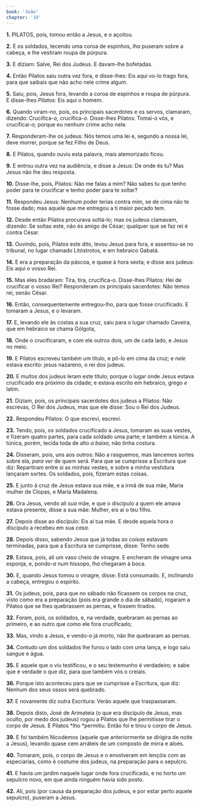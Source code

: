```yaml
---
book: 'João'
chapter: '19'
---
```


**1.** PILATOS, pois, tomou então a Jesus, e *o* açoitou.

**2.** E os soldados, tecendo uma coroa de espinhos, *lha* puseram sobre a cabeça, e lhe vestiram roupa de púrpura.

**3.** E diziam: Salve, Rei dos Judeus. E davam-lhe bofetadas.

**4.** Então Pilatos saiu outra vez fora, e disse-lhes: Eis aqui vo-lo trago fora, para que saibais que não acho nele crime algum.

**5.** Saiu, pois, Jesus fora, levando a coroa de espinhos e roupa de púrpura. E disse-lhes *Pilatos:* Eis aqui o homem.

**6.** Quando viram-no, pois, os principais sacerdotes e os servos, clamaram, dizendo: Crucifica-*o,* crucifica-*o*. Disse-lhes Pilatos: Tomai-*o* vós, e crucificai-*o;* porque eu nenhum crime acho nele.

**7.** Responderam-lhe os judeus: Nós temos uma lei e, segundo a nossa lei, deve morrer, porque se fez Filho de Deus.

**8.** E Pilatos, quando ouviu esta palavra, mais atemorizado ficou.

**9.** E entrou outra vez na audiência, e disse a Jesus: De onde és tu? Mas Jesus não lhe deu resposta.

**10.** Disse-lhe, pois, Pilatos: Não me falas a mim? Não sabes tu que tenho poder para te crucificar e tenho poder para te soltar?

**11.** Respondeu Jesus: Nenhum poder terias contra mim, se de cima não te fosse dado; mas aquele que me entregou a ti maior pecado tem.

**12.** Desde então Pilatos procurava soltá-lo; mas os judeus clamavam, dizendo: Se soltas este, não és amigo de César; qualquer que se faz rei é contra César.

**13.** Ouvindo, pois, Pilatos este dito, levou Jesus para fora, e assentou-se no tribunal, no lugar chamado Litóstrotos, e em hebraico Gabatá.

**14.** E era a preparação da páscoa, e quase à hora sexta; e disse aos judeus: Eis aqui o vosso Rei.

**15.** Mas eles bradaram: Tira, tira, crucifica-o. Disse-lhes Pilatos: Hei de crucificar o vosso Rei? Responderam os principais sacerdotes: Não temos rei, senão César.

**16.** Então, consequentemente entregou-lho, para que fosse crucificado. E tomaram a Jesus, e *o* levaram.

**17.** E, levando ele às costas a sua cruz, saiu para o lugar chamado Caveira, que em hebraico se chama Gólgota,

**18.** Onde o crucificaram, e com ele outros dois, um de cada lado, e Jesus no meio.

**19.** E Pilatos escreveu também um título, e pô-lo em cima da cruz; e *nele* estava escrito: jesus nazareno, o rei dos judeus.

**20.** E muitos dos judeus leram este título; porque o lugar onde Jesus estava crucificado era próximo da cidade; e estava escrito em hebraico, grego *e* latim.

**21.** Diziam, pois, os principais sacerdotes dos judeus a Pilatos: Não escrevas, O Rei dos Judeus, mas que ele disse: Sou o Rei dos Judeus.

**22.** Respondeu Pilatos: O que escrevi, escrevi.

**23.** Tendo, pois, os soldados crucificado a Jesus, tomaram as suas vestes, e fizeram quatro partes, para cada soldado uma parte; e também a túnica. A túnica, porém, tecida toda de alto *a baixo,* não tinha costura.

**24.** Disseram, pois, uns aos outros: Não a rasguemos, mas lancemos sortes sobre ela, *para ver* de quem será. Para que se cumprisse a Escritura que diz: Repartiram entre si as minhas vestes, e sobre a minha vestidura lançaram sortes. Os soldados, pois, fizeram estas coisas.

**25.** E junto à cruz de Jesus estava sua mãe, e a irmã de sua mãe, Maria mulher de Clopas, e Maria Madalena.

**26.** Ora Jesus, vendo ali *sua* mãe, e que o discípulo a quem ele amava estava presente, disse a sua mãe: Mulher, eis aí o teu filho.

**27.** Depois disse ao discípulo: Eis aí tua mãe. E desde aquela hora o discípulo a recebeu em sua *casa*.

**28.** Depois disso, sabendo Jesus que já todas *as coisas* estavam terminadas, para que a Escritura se cumprisse, disse: Tenho sede.

**29.** Estava, pois, ali um vaso cheio de vinagre. E encheram de vinagre uma esponja, e, pondo-*a* num hissopo, lh*a* chegaram à boca.

**30.** E, quando Jesus tomou o vinagre, disse: Está consumado. E, inclinando a cabeça, entregou o espírito.

**31.** Os judeus, pois, para que no sábado não ficassem os corpos na cruz, visto como era a preparação (pois era grande o dia de sábado), rogaram a Pilatos que se lhes quebrassem as pernas, e fossem tirados.

**32.** Foram, pois, os soldados, e, na verdade, quebraram as pernas ao primeiro, e ao outro que como ele fora crucificado;

**33.** Mas, vindo a Jesus, e vendo-o já morto, não lhe quebraram as pernas.

**34.** Contudo um dos soldados lhe furou o lado com uma lança, e logo saiu sangue e água.

**35.** E aquele que o viu testificou, e o seu testemunho é verdadeiro; e sabe que é verdade o que diz, para que também vós o creiais.

**36.** Porque isto aconteceu para que se cumprisse a Escritura, que diz: Nenhum dos seus ossos será quebrado.

**37.** E novamente diz outra Escritura: Verão aquele que traspassaram.

**38.** Depois disto, José de Arimateia (o que era discípulo de Jesus, mas oculto, por medo dos judeus) rogou a Pilatos que lhe permitisse tirar o corpo de Jesus. E Pilatos *lho *permitiu. Então foi e tirou o corpo de Jesus.

**39.** E foi também Nicodemos (aquele que anteriormente se dirigira de noite a Jesus), levando quase cem arráteis de um composto de mirra e aloés.

**40.** Tomaram, pois, o corpo de Jesus e o envolveram em lençóis com as especiarias, como é costume dos judeus, na preparação para o sepulcro.

**41.** E havia um jardim naquele lugar onde fora crucificado, e no horto um sepulcro novo, em que ainda ninguém havia sido posto.

**42.** Ali, pois (por causa da preparação dos judeus, e por estar perto aquele sepulcro), puseram a Jesus.